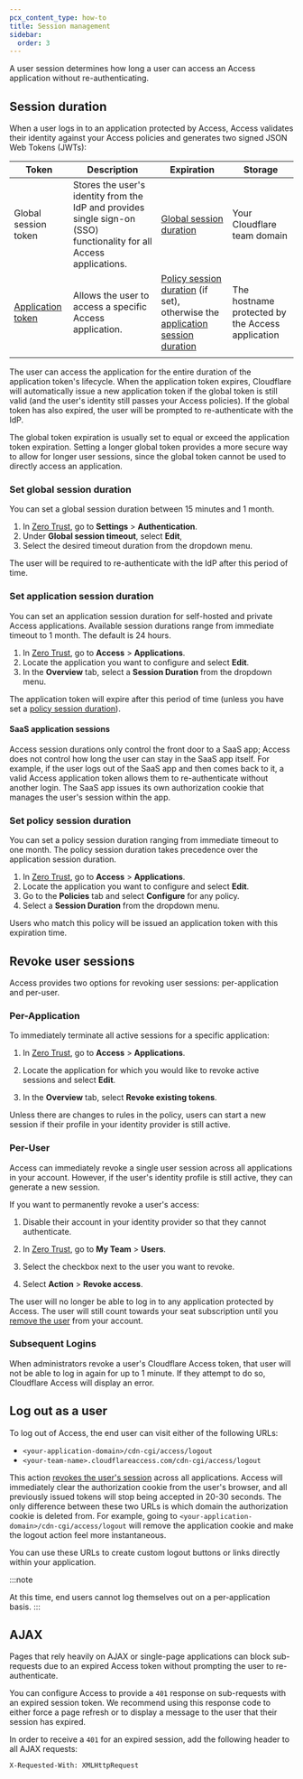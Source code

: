 ```yaml
---
pcx_content_type: how-to
title: Session management
sidebar:
  order: 3
---
```



A user session determines how long a user can access an Access application without re-authenticating.

## Session duration

When a user logs in to an application protected by Access, Access validates their identity against your Access policies and generates two signed JSON Web Tokens (JWTs):

| Token                                                                                 | Description                                                                                                          | Expiration                                                                                                                                        | Storage                                                                           |
| ------------------------------------------------------------------------------------- | -------------------------------------------------------------------------------------------------------------------- | ------------------------------------------------------------------------------------------------------------------------------------------------- | --------------------------------------------------------------------------------- |
| Global session token                                                                  | Stores the user's identity from the IdP and provides single sign-on (SSO) functionality for all Access applications. | [Global session duration](#set-global-session-duration)                                                                                           | Your Cloudflare <GlossaryTooltip term="team domain">team domain</GlossaryTooltip> |
| [Application token](/cloudflare-one/identity/authorization-cookie/application-token/) | Allows the user to access a specific Access application.                                                             | [Policy session duration](#set-policy-session-duration) (if set), otherwise the [application session duration](#set-application-session-duration) | The hostname protected by the Access application                                  |
|                                                                                       |                                                                                                                      |                                                                                                                                                   |                                                                                   |

The user can access the application for the entire duration of the application token's lifecycle. When the application token expires, Cloudflare will automatically issue a new application token if the global token is still valid (and the user's identity still passes your Access policies). If the global token has also expired, the user will be prompted to re-authenticate with the IdP.

The global token expiration is usually set to equal or exceed the application token expiration. Setting a longer global token provides a more secure way to allow for longer user sessions, since the global token cannot be used to directly access an application.

### Set global session duration

You can set a global session duration between 15 minutes and 1 month.

1. In [Zero Trust](https://one.dash.cloudflare.com), go to **Settings** > **Authentication**.
2. Under **Global session timeout**, select **Edit**,
3. Select the desired timeout duration from the dropdown menu.

The user will be required to re-authenticate with the IdP after this period of time.

### Set application session duration

You can set an application session duration for self-hosted and private Access applications. Available session durations range from immediate timeout to 1 month. The default is 24 hours.

1. In [Zero Trust](https://one.dash.cloudflare.com), go to **Access** > **Applications**.
2. Locate the application you want to configure and select **Edit**.
3. In the **Overview** tab, select a **Session Duration** from the dropdown menu.

The application token will expire after this period of time (unless you have set a [policy session duration](#set-policy-session-duration)).

#### SaaS application sessions

Access session durations only control the front door to a SaaS app; Access does not control how long the user can stay in the SaaS app itself. For example, if the user logs out of the SaaS app and then comes back to it, a valid Access application token allows them to re-authenticate without another login. The SaaS app issues its own authorization cookie that manages the user's session within the app.

### Set policy session duration

You can set a policy session duration ranging from immediate timeout to one month. The policy session duration takes precedence over the application session duration.

1. In [Zero Trust](https://one.dash.cloudflare.com), go to **Access** > **Applications**.
2. Locate the application you want to configure and select **Edit**.
3. Go to the **Policies** tab and select **Configure** for any policy.
4. Select a **Session Duration** from the dropdown menu.

Users who match this policy will be issued an application token with this expiration time.

## Revoke user sessions

Access provides two options for revoking user sessions: per-application and per-user.

### Per-Application

To immediately terminate all active sessions for a specific application:

1. In [Zero Trust](https://one.dash.cloudflare.com), go to **Access** > **Applications**.

2. Locate the application for which you would like to revoke active sessions and select **Edit**.

3. In the **Overview** tab, select **Revoke existing tokens**.

Unless there are changes to rules in the policy, users can start a new session if their profile in your identity provider is still active.

### Per-User

Access can immediately revoke a single user session across all applications in your account. However, if the user's identity profile is still active, they can generate a new session.

If you want to permanently revoke a user's access:

1. Disable their account in your identity provider so that they cannot authenticate.

2. In [Zero Trust](https://one.dash.cloudflare.com), go to **My Team** > **Users**.

3. Select the checkbox next to the user you want to revoke.

4. Select **Action** > **Revoke access**.

The user will no longer be able to log in to any application protected by Access. The user will still count towards your seat subscription until you [remove the user](/cloudflare-one/identity/users/seat-management) from your account.

### Subsequent Logins

When administrators revoke a user's Cloudflare Access token, that user will not be able to log in again for up to 1 minute. If they attempt to do so, Cloudflare Access will display an error.

## Log out as a user

To log out of Access, the end user can visit either of the following URLs:

- `<your-application-domain>/cdn-cgi/access/logout`
- `<your-team-name>.cloudflareaccess.com/cdn-cgi/access/logout`

This action [revokes the user's session](#per-user) across all applications. Access will immediately clear the authorization cookie from the user's browser, and all previously issued tokens will stop being accepted in 20-30 seconds. The only difference between these two URLs is which domain the authorization cookie is deleted from. For example, going to `<your-application-domain>/cdn-cgi/access/logout` will remove the application cookie and make the logout action feel more instantaneous.

You can use these URLs to create custom logout buttons or links directly within your application.

:::note

At this time, end users cannot log themselves out on a per-application basis.
:::

## AJAX

Pages that rely heavily on AJAX or single-page applications can block sub-requests due to an expired Access token without prompting the user to re-authenticate.

You can configure Access to provide a `401` response on sub-requests with an expired session token. We recommend using this response code to either force a page refresh or to display a message to the user that their session has expired.

In order to receive a `401` for an expired session, add the following header to all AJAX requests:

`X-Requested-With: XMLHttpRequest`
